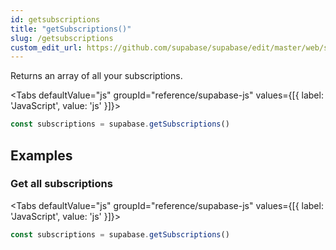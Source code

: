 ```yaml
---
id: getsubscriptions
title: "getSubscriptions()"
slug: /getsubscriptions
custom_edit_url: https://github.com/supabase/supabase/edit/master/web/spec/supabase_js_v2_ref.yml
---
```



Returns an array of all your subscriptions.

<Tabs
  defaultValue="js"
  groupId="reference/supabase-js"
  values={[{ label: 'JavaScript', value: 'js' }]}>

<TabItem value="js">

```js
const subscriptions = supabase.getSubscriptions()
```


</TabItem>

</Tabs>

















## Examples

### Get all subscriptions



<Tabs
  defaultValue="js"
  groupId="reference/supabase-js"
  values={[{ label: 'JavaScript', value: 'js' }]}>

<TabItem value="js">

```js
const subscriptions = supabase.getSubscriptions()
```


</TabItem>

</Tabs>